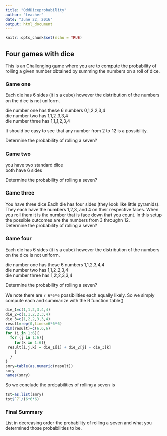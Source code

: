 ```yaml
---
title: "OddDiceprobability"
author: "teacher"
date: "June 22, 2016"
output: html_document
---
```


```r
knitr::opts_chunk$set(echo = TRUE)
```

## Four games with dice

This is an Challenging game where you are to compute the probability of rolling a given number obtained by summing the numbers on a roll of dice. 

### Game one  

Each die has 6 sides (it is a cube) however the distribution of the numbers on the dice is not uniform.  

die number one has these 6 numbers  0,1,2,2,3,4  
die number two has 1,1,2,3,3,4  
die number three has 1,1,1,2,3,4  

It should be easy to see that any number from 2 to 12 is a possibility.  

Determine the probability of rolling a seven?

### Game two

you have two standard dice  
both have 6 sides 

Determine the probability of rolling a seven?  

### Game three  

You have three dice.Each die has four sides (they look like little pyramids).
They each have the numbers 1,2,3, and 4 on their respective faces. When you roll them it is the number that is face down that you count.  In this setup the possible outcomes are the numbers from 3 throughn 12.  
Determine the probability of rolling a seven? 

### Game four  

Each die has 6 sides (it is a cube) however the distribution of the numbers on the dice is not uniform.  

die number one has these 6 numbers  1,1,2,3,4,4  
die number two has 1,1,2,2,3,4  
die number three has 1,2,2,3,3,4  



Determine the probability of rolling a seven?

We note there are `r 6*6*6`  possibilities each equally likely. So we simply compute each and summarize with the R function table()

```r
die_1=c(1,1,2,3,4,4)
die_2=c(1,1,2,2,3,4)
die_3=c(1,2,2,3,3,4)
result=rep(0,times=6*6*6)
dim(result)=c(6,6,6)
for (i in 1:6){
  for (j in 1:6){
    for(k in 1:6){
 result[i,j,k] = die_1[i] + die_2[j] + die_3[k]  
    }
  }
}
smry=table(as.numeric(result))
smry
names(smry)
```
So we conclude the probabilities of rolling a seven is  
```r
tst=as.list(smry)
tst$`7`/(6*6*6)

```

### Final Summary

List in decreasing order the probability of rolling a seven and what you determined those probabilities to be.
